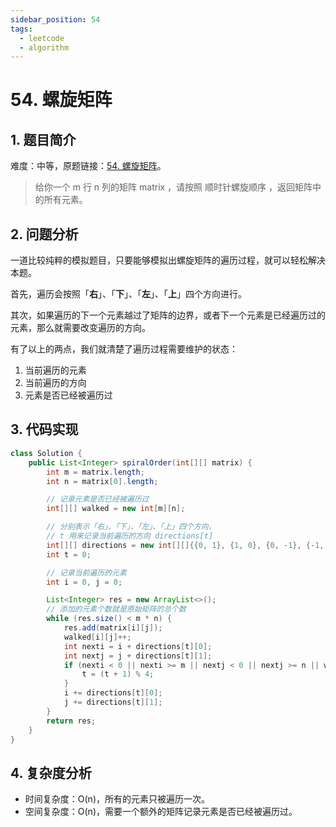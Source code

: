 ```yaml
---
sidebar_position: 54
tags:
  - leetcode
  - algorithm
---
```


# 54. 螺旋矩阵

## 1. 题目简介

难度：<Yellow>中等</Yellow>，原题链接：[54. 螺旋矩阵](https://leetcode.cn/problems/spiral-matrix/)。

> 给你一个 m 行 n 列的矩阵 matrix ，请按照 顺时针螺旋顺序 ，返回矩阵中的所有元素。

## 2. 问题分析

一道比较纯粹的模拟题目，只要能够模拟出螺旋矩阵的遍历过程，就可以轻松解决本题。

首先，遍历会按照「**右**」、「**下**」、「**左**」、「**上**」四个方向进行。

其次，如果遍历的下一个元素越过了矩阵的边界，或者下一个元素是已经遍历过的元素，那么就需要改变遍历的方向。

有了以上的两点，我们就清楚了遍历过程需要维护的状态：

1. 当前遍历的元素
2. 当前遍历的方向
3. 元素是否已经被遍历过

## 3. 代码实现

```java
class Solution {
    public List<Integer> spiralOrder(int[][] matrix) {
        int m = matrix.length;
        int n = matrix[0].length;

        // 记录元素是否已经被遍历过
        int[][] walked = new int[m][n];

        // 分别表示「右」、「下」、「左」、「上」四个方向，
        // t 用来记录当前遍历的方向 directions[t]
        int[][] directions = new int[][]{{0, 1}, {1, 0}, {0, -1}, {-1, 0}};
        int t = 0;

        // 记录当前遍历的元素
        int i = 0, j = 0;

        List<Integer> res = new ArrayList<>();
        // 添加的元素个数就是原始矩阵的总个数
        while (res.size() < m * n) {
            res.add(matrix[i][j]);
            walked[i][j]++;
            int nexti = i + directions[t][0];
            int nextj = j + directions[t][1];
            if (nexti < 0 || nexti >= m || nextj < 0 || nextj >= n || walked[nexti][nextj] > 0) {
                t = (t + 1) % 4;
            }
            i += directions[t][0];
            j += directions[t][1];
        }
        return res;
    }
}
```

## 4. 复杂度分析

- 时间复杂度：O(n)，所有的元素只被遍历一次。
- 空间复杂度：O(n)，需要一个额外的矩阵记录元素是否已经被遍历过。
